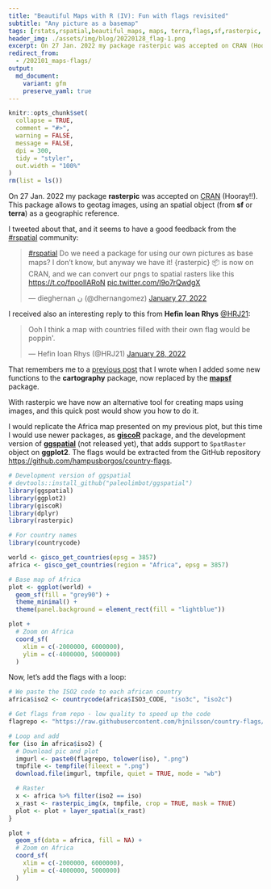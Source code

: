 ```yaml
---
title: "Beautiful Maps with R (IV): Fun with flags revisited"
subtitle: "Any picture as a basemap"
tags: [rstats,rspatial,beautiful_maps, maps, terra,flags,sf,rasterpic, giscoR]
header_img: ./assets/img/blog/20220128_flag-1.png
excerpt: On 27 Jan. 2022 my package rasterpic was accepted on CRAN (Hooray!!). This package allows to geotag images, using an spatial object (from sf or terra) as a geographic reference.
redirect_from:
  - /202101_maps-flags/
output: 
  md_document:
    variant: gfm
    preserve_yaml: true
---
```


```r
knitr::opts_chunk$set(
  collapse = TRUE,
  comment = "#>",
  warning = FALSE,
  message = FALSE,
  dpi = 300,
  tidy = "styler",
  out.width = "100%"
)
rm(list = ls())
```

On 27 Jan. 2022 my package **rasterpic** was accepted on
[CRAN](https://cran.r-project.org/package=rasterpic) (Hooray!!). This package
allows to geotag images, using an spatial object (from **sf** or **terra**) as a
geographic reference.

I tweeted about that, and it seems to have a good feedback from the
[#rspatial](https://twitter.com/hashtag/rspatial) community:

<blockquote class="twitter-tweet"><p lang="en" dir="ltr"><a href="https://twitter.com/hashtag/rspatial?src=hash&amp;ref_src=twsrc%5Etfw">#rspatial</a> Do we need a package for using our own pictures as base maps? I don’t know, but anyway we have it! {rasterpic} 📦 is now on CRAN, and we can convert our pngs to spatial rasters like this <a href="https://t.co/fpoollARoN">https://t.co/fpoollARoN</a> <a href="https://t.co/l9o7rQwdgX">pic.twitter.com/l9o7rQwdgX</a></p>&mdash; dieghernan ن (@dhernangomez) <a href="https://twitter.com/dhernangomez/status/1486666356544225281?ref_src=twsrc%5Etfw">January 27, 2022</a></blockquote> <script async src="https://platform.twitter.com/widgets.js" charset="utf-8"></script>


I received also an interesting reply to this from **Hefin Ioan Rhys**
[@HRJ21](https://twitter.com/HRJ21):

<blockquote class="twitter-tweet"><p lang="en" dir="ltr">Ooh I think a map with countries filled with their own flag would be poppin&#39;.</p>&mdash; Hefin Ioan Rhys (@HRJ21) <a href="https://twitter.com/HRJ21/status/1486976368936116225?ref_src=twsrc%5Etfw">January 28, 2022</a></blockquote> <script async src="https://platform.twitter.com/widgets.js" charset="utf-8"></script>


That remembers me to a [previous
post](https://dieghernan.github.io/202002_cartography1/#png-layer) that I wrote
when I added some new functions to the **cartography** package, now replaced by
the [**mapsf**](https://cran.r-project.org/package=mapsf) package.

With rasterpic we have now an alternative tool for creating maps using images,
and this quick post would show you how to do it.

I would replicate the Africa map presented on my previous plot, but this time I
would use newer packages, as
[**giscoR**](https://cran.r-project.org/package=giscoR) package, and the
development version of
[**ggspatial**](https://github.com/paleolimbot/ggspatial/pull/92) (not released
yet), that adds support to `SpatRaster` object on **ggplot2**. The flags would
be extracted from the GitHub repository
<https://github.com/hampusborgos/country-flags>.

```r

# Development version of ggspatial
# devtools::install_github("paleolimbot/ggspatial")
library(ggspatial)
library(ggplot2)
library(giscoR)
library(dplyr)
library(rasterpic)

# For country names
library(countrycode)

world <- gisco_get_countries(epsg = 3857)
africa <- gisco_get_countries(region = "Africa", epsg = 3857)

# Base map of Africa
plot <- ggplot(world) +
  geom_sf(fill = "grey90") +
  theme_minimal() +
  theme(panel.background = element_rect(fill = "lightblue"))

plot +
  # Zoom on Africa
  coord_sf(
    xlim = c(-2000000, 6000000),
    ylim = c(-4000000, 5000000)
  )
```

Now, let's add the flags with a loop:

```r

# We paste the ISO2 code to each african country
africa$iso2 <- countrycode(africa$ISO3_CODE, "iso3c", "iso2c")

# Get flags from repo - low quality to speed up the code
flagrepo <- "https://raw.githubusercontent.com/hjnilsson/country-flags/master/png250px/"

# Loop and add
for (iso in africa$iso2) {
  # Download pic and plot
  imgurl <- paste0(flagrepo, tolower(iso), ".png")
  tmpfile <- tempfile(fileext = ".png")
  download.file(imgurl, tmpfile, quiet = TRUE, mode = "wb")

  # Raster
  x <- africa %>% filter(iso2 == iso)
  x_rast <- rasterpic_img(x, tmpfile, crop = TRUE, mask = TRUE)
  plot <- plot + layer_spatial(x_rast)
}

plot +
  geom_sf(data = africa, fill = NA) +
  # Zoom on Africa
  coord_sf(
    xlim = c(-2000000, 6000000),
    ylim = c(-4000000, 5000000)
  )
```
